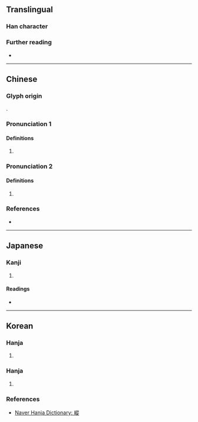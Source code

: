 {{character info}}
==Translingual==

===Han character===
{{Han char|rn=46|rad=山|as=11|sn=14|four=28781|canj=UHOO|ids=⿰山從}}

===Further reading===
* {{Han ref|kx=0317.550|dkj=08381|dj=0618.230|hdz=10794.140|uh=5D77|ud=23927|bh=E1A9|bd=57769}}

----

==Chinese==
{{zh-forms|alt=嵸}}

===Glyph origin===
{{Han compound|山|從|c1=s|c2=p|ls=psc|t1=mountain}}.

===Pronunciation 1===
{{zh-pron
|m=sǒng
|c=sung2
|mc=y
|oc=y
|cat=
}}

====Definitions====
{{head|zh|Han character}}

# {{zh-used in|嵱嵷}}

===Pronunciation 2===
{{zh-pron
|m=zōng
|mc=y
|oc=y
|cat=
}}

====Definitions====
{{head|zh|Han character}}

# {{zh-used in|巃嵷}}

===References===
* {{R:yue:Hanzi}}

----

==Japanese==

===Kanji===
{{ja-kanji|grade=|rs=山11}}

# {{rfdef|ja|sort=山11}}

====Readings====
* {{ja-readings
|on=しょう,しゅう,そう,す
}}

----

==Korean==

===Hanja===
{{ko-hanja|[[산]] [[우뚝할]]|종}}

# {{rfdef|ko|sort=山11}}

===Hanja===
{{ko-hanja|[[높낮이]][[가]] [[같지]] [[않다|않을]]|송}}

# {{rfdef|ko|sort=山11}}

===References===
* [https://hanja.dict.naver.com/hanja?q=嵷 Naver Hanja Dictionary: 嵷]